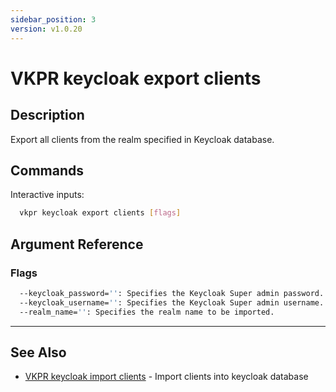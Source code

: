 ```yaml
---
sidebar_position: 3
version: v1.0.20
---
```


# VKPR keycloak export clients

## Description

Export all clients from the realm specified in Keycloak database.

## Commands

Interactive inputs:

```bash
  vkpr keycloak export clients [flags]
```

## Argument Reference

### Flags

```sh
  --keycloak_password='': Specifies the Keycloak Super admin password.
  --keycloak_username='': Specifies the Keycloak Super admin username.
  --realm_name='': Specifies the realm name to be imported.
```

---

## See Also

- [VKPR keycloak import clients](/docs/commands/keycloak/import/vkpr_keycloak_import_clients) - Import clients into keycloak database
